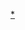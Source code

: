 {{Navbox
|name = 美国独立宣言签署人
|title = [[美国独立宣言]]签署人
|image = [[File:United_States_Declaration_of_Independence.jpg|95px]]

| list1 = [[约翰·亚当斯]] - [[塞缪尔·亚当斯]] - [[乔赛亚·巴特利特]] - [[卡特·布拉克斯顿]] - [[查尔斯·卡罗尔]] - [[塞缪尔·蔡斯]] - [[亚伯拉罕·克拉克]] - [[乔治·克莱默]] - [[威廉·埃勒里]] - [[威廉·弗洛伊德]] - [[本杰明·富兰克林]] - [[埃尔布里奇·格里]] - [[巴顿·格威内特]] - [[莱曼·霍尔]] - [[约翰·汉考克]] - [[本杰明·哈里森五世]] - [[约翰·哈特]] - [[约瑟夫·休斯]] - [[小托马斯·海沃德]] - [[威廉·胡珀]] - [[斯蒂芬·霍普金斯]] - [[弗朗西斯·霍普金森]] - [[塞繆爾·亨廷頓 (康乃狄克州州長)|塞缪尔·亨廷顿]] - [[托马斯·杰斐逊]] - [[弗朗西斯·莱特富特·李]] - [[理查德·亨利·李]] - [[弗朗西斯·刘易斯]] - [[菲利普·利文斯顿]] - [[小托马斯·林奇]] - [[托马斯·麦基恩]] - [[阿瑟·米德尔顿]] - [[刘易斯·莫里斯]] - [[罗伯特·莫里斯]] - [[约翰·莫顿]] - [[小托马斯·纳尔逊]] - [[威廉·帕卡]] - [[羅伯特·崔特·潘恩]] - {{Le|约翰·佩恩 (北卡罗来纳州政治人物)|John Penn (North Carolina politician)|约翰·佩恩}} - {{Le|喬治·里德 (美國政治人物)|George Read (American politician, born 1733)|喬治·里德}} - [[西泽·罗德尼]] - [[乔治·罗斯]] - [[本杰明·拉什]] - [[爱德华·拉特利奇]] - [[罗杰·谢尔曼]] - [[詹姆斯·史密斯]] - [[理查德·斯托克顿]] - [[托马斯·斯通]] - {{Le|乔治·泰勒 (宾夕法尼亚州政治人物)|George Taylor (Pennsylvania politician)|乔治·泰勒}} - [[马修·桑顿]] - [[乔治·沃尔顿]] - [[威廉·惠普尔]] - [[威廉·威廉斯]] - [[詹姆斯·威尔逊 (美国政治人物)|詹姆斯·威尔逊]] - [[约翰·威瑟斯庞]] - [[奥利弗·沃尔科特]] - [[乔治·威思]]

}}

[[Category:美国独立宣言签署人|*]]